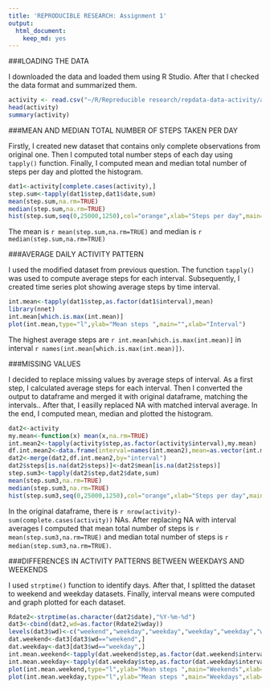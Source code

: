 ```yaml
---
title: 'REPRODUCIBLE RESEARCH: Assignment 1'
output:
  html_document:
    keep_md: yes
---
```

###LOADING THE DATA

I downloaded the data and loaded them using R Studio. After that I checked the data format and summarized them. 
```r
activity <- read.csv("~/R/Repreducible research/repdata-data-activity/activity.csv")
head(activity)
summary(activity)
```


###MEAN AND MEDIAN TOTAL NUMBER OF STEPS TAKEN PER DAY

Firstly, I created new dataset that contains only complete observations from original one. Then I computed total number steps of each day using `tapply()` function. Finally, I computed mean and median total number of steps per day and plotted the histogram.
```r
dat1<-activity[complete.cases(activity),]
step.sum<-tapply(dat1$step,dat1$date,sum)
mean(step.sum,na.rm=TRUE)
median(step.sum,na.rm=TRUE)
hist(step.sum,seq(0,25000,1250),col="orange",xlab="Steps per day",main="")
```


The mean is `r mean(step.sum,na.rm=TRUE) ` and median is `r median(step.sum,na.rm=TRUE)`


###AVERAGE DAILY ACTIVITY PATTERN

I used the modified dataset from previous question. The function `tapply()` was used to compute average steps for each interval. Subsequently, I created time series plot showing average steps by time interval. 
```r
int.mean<-tapply(dat1$step,as.factor(dat1$interval),mean)
library(nnet)
int.mean[which.is.max(int.mean)]
plot(int.mean,type="l",ylab="Mean steps ",main="",xlab="Interval")
```


The highest average steps are `r int.mean[which.is.max(int.mean)]` in interval `r names(int.mean[which.is.max(int.mean)])`.


###MISSING VALUES

I decided to replace missing values by average steps of interval. As a first step, I calculated average steps for each interval. Then I converted the output to dataframe and merged it with original dataframe, matching the intervals.. After that, I easilly replaced NA with matched interval average. In the end, I computed mean, median and plotted the histogram. 
 
```r
dat2<-activity
my.mean<-function(x) mean(x,na.rm=TRUE)
int.mean2<-tapply(activity$step,as.factor(activity$interval),my.mean)
df.int.mean2<-data.frame(interval=names(int.mean2),mean=as.vector(int.mean2))
dat2<-merge(dat2,df.int.mean2,by="interval")
dat2$steps[is.na(dat2$steps)]<-dat2$mean[is.na(dat2$steps)]
step.sum3<-tapply(dat2$step,dat2$date,sum)
mean(step.sum3,na.rm=TRUE)
median(step.sum3,na.rm=TRUE)
hist(step.sum3,seq(0,25000,1250),col="orange",xlab="Steps per day",main="")
```


In the original dataframe, there is `r nrow(activity)-sum(complete.cases(activity))` NAs.
After replacing NA with interval averages I computed that mean total number of steps is `r mean(step.sum3,na.rm=TRUE)` and median total number of steps is `r median(step.sum3,na.rm=TRUE)`.


###DIFFERENCES IN ACTIVITY PATTERNS BETWEEN WEEKDAYS AND WEEKENDS

I used `strptime()` function to identify days. After that, I splitted the dataset to weekend and weekday datasets. Finally, interval means were computed and graph plotted for each dataset.

```r
Rdate2<-strptime(as.character(dat2$date),"%Y-%m-%d")
dat3<-cbind(dat2,wd=as.factor(Rdate2$wday))
levels(dat3$wd)<-c("weekend","weekday","weekday","weekday","weekday","weekday","weekend")
dat.weekend<-dat3[dat3$wd=="weekend",]
dat.weekday<-dat3[dat3$wd=="weekday",]
int.mean.weekend<-tapply(dat.weekend$step,as.factor(dat.weekend$interval),mean)
int.mean.weekday<-tapply(dat.weekday$step,as.factor(dat.weekday$interval),mean)
plot(int.mean.weekend,type="l",ylab="Mean steps ",main="Weekends",xlab="Interval")
plot(int.mean.weekday,type="l",ylab="Mean steps ",main="Weekdays",xlab="Interval")

```


